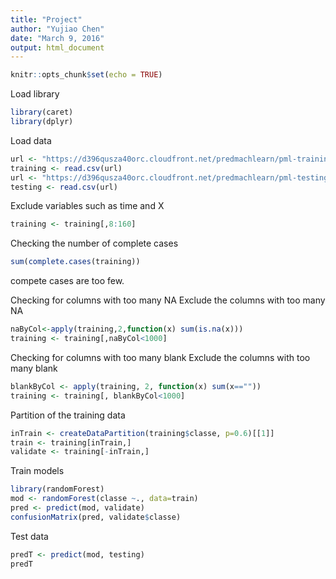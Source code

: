 ```yaml
---
title: "Project"
author: "Yujiao Chen"
date: "March 9, 2016"
output: html_document
---
```


```r
knitr::opts_chunk$set(echo = TRUE)
```


Load library
```r
library(caret)
library(dplyr)
```

Load data
```r
url <- "https://d396qusza40orc.cloudfront.net/predmachlearn/pml-training.csv"
training <- read.csv(url)
url <- "https://d396qusza40orc.cloudfront.net/predmachlearn/pml-testing.csv"
testing <- read.csv(url)
```

Exclude variables such as time and X
```r
training <- training[,8:160]
```

Checking the number of complete cases
```r
sum(complete.cases(training))
```
compete cases are too few. 

Checking for columns with too many NA
Exclude the columns with too many NA
```r
naByCol<-apply(training,2,function(x) sum(is.na(x)))
training <- training[,naByCol<1000]


```


Checking for columns with too many blank
Exclude the columns with too many blank 
```r
blankByCol <- apply(training, 2, function(x) sum(x==""))
training <- training[, blankByCol<1000]
```

Partition of the training data
```r
inTrain <- createDataPartition(training$classe, p=0.6)[[1]]
train <- training[inTrain,]
validate <- training[-inTrain,]
```

Train models
```r
library(randomForest)
mod <- randomForest(classe ~., data=train)
pred <- predict(mod, validate)
confusionMatrix(pred, validate$classe)
```

Test data
```r

predT <- predict(mod, testing)
predT
```


